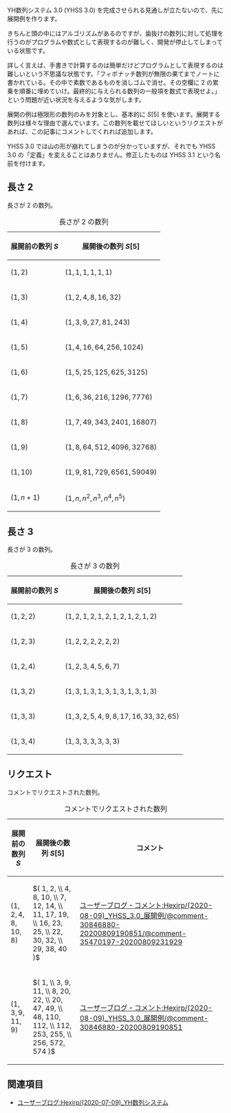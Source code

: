 YH数列システム 3.0 (YHSS 3.0) を完成させられる見通しが立たないので、先に展開例を作ります。

きちんと頭の中にはアルゴリズムがあるのですが、歯抜けの数列に対して処理を行うのがプログラムや数式として表現するのが難しく、開発が停止してしまっている状態です。

詳しく言えば、手書きで計算するのは簡単だけどプログラムとして表現するのは難しいという不思議な状態です。「フィボナッチ数列が無限の果てまでノートに書かれている。その中で素数であるものを消しゴムで消せ。その空欄に 2 の累乗を順番に埋めていけ。最終的に与えられる数列の一般項を数式で表現せよ。」という問題が近い状況を与えるような気がします。

展開の例は極限形の数列のみを対象とし、基本的に \( S [ 5 ] \) を使います。展開する数列は様々な理由で選んでいます。この数列を載せてほしいというリクエストがあれば、この記事にコメントしてくれれば追加します。

YHSS 3.0 では山の形が崩れてしまうのが分かっていますが、それでも YHSS 3.0 の「定義」を変えることはありません。修正したものは YHSS 3.1 という名前を付けます。

== 長さ 2 ==

長さが \( 2 \) の数列。

{| class="wikitable"
|+ 長さが \( 2 \) の数列
|-
! 展開前の数列 \( S \)
! 展開後の数列 \( S [ 5 ] \)
|-
| \( ( 1, 2 ) \)
| \( ( 1, 1, 1, 1, 1, 1 ) \)
|-
| \( ( 1, 3 ) \)
| \( ( 1, 2, 4, 8, 16, 32 ) \)
|-
| \( ( 1, 4 ) \)
| \( ( 1, 3, 9, 27, 81, 243 ) \)
|-
| \( ( 1, 5 ) \)
| \( ( 1, 4, 16, 64, 256, 1024 ) \)
|-
| \( ( 1, 6 ) \)
| \( ( 1, 5, 25, 125, 625, 3125 ) \)
|-
| \( ( 1, 7 ) \)
| \( ( 1, 6, 36, 216, 1296, 7776 ) \)
|-
| \( ( 1, 8 ) \)
| \( ( 1, 7, 49, 343, 2401, 16807 ) \)
|-
| \( ( 1, 9 ) \)
| \( ( 1, 8, 64, 512, 4096, 32768 ) \)
|-
| \( ( 1, 10 ) \)
| \( ( 1, 9, 81, 729, 6561, 59049 ) \)
|-
| \( ( 1, n + 1 ) \)
| \( ( 1, n, n ^ 2, n ^ 3, n ^ 4, n ^ 5 ) \)
|}

== 長さ 3 ==

長さが \( 3 \) の数列。

{| class="wikitable"
|+ 長さが \( 3 \) の数列
|-
! 展開前の数列 \( S \)
! 展開後の数列 \( S [ 5 ] \)
|-
| \( ( 1, 2, 2 ) \)
| \( ( 1, 2, 1, 2, 1, 2, 1, 2, 1, 2, 1, 2 ) \)
|-
| \( ( 1, 2, 3 ) \)
| \( ( 1, 2, 2, 2, 2, 2, 2 ) \)
|-
| \( ( 1, 2, 4 ) \)
| \( ( 1, 2, 3, 4, 5, 6, 7 ) \)
|-
| \( ( 1, 3, 2 ) \)
| \( ( 1, 3, 1, 3, 1, 3, 1, 3, 1, 3, 1, 3 ) \)
|-
| \( ( 1, 3, 3 ) \)
| \( ( 1, 3, 2, 5, 4, 9, 8, 17, 16, 33, 32, 65 ) \)
|-
| \( ( 1, 3, 4 ) \)
| \( ( 1, 3, 3, 3, 3, 3, 3 ) \)
|}

== リクエスト ==

コメントでリクエストされた数列。

{| class="wikitable"
|+ コメントでリクエストされた数列
|-
! 展開前の数列 \( S \)
! 展開後の数列 \( S [ 5 ] \)
! コメント
|-
| \( ( 1, 2, 4, 8, 10, 8 ) \)
| \( ( 1, 2, \\ 4, 8, 10, \\ 7, 12, 14, \\ 11, 17, 19, \\ 16, 23, 25, \\ 22, 30, 32, \\ 29, 38, 40 ) \)
| [[ユーザーブログ・コメント:Hexirp/(2020-08-09)_YHSS_3.0_展開例/@comment-30846880-20200809190851/@comment-35470197-20200809231929]]
|-
| \( ( 1, 3, 9, 11, 9 ) \)
| \( ( 1, \\ 3, 9, 11, \\ 8, 20, 22, \\ 20, 47, 49, \\ 48, 110, 112, \\ 112, 253, 255, \\ 256, 572, 574 ) \)
| [[ユーザーブログ・コメント:Hexirp/(2020-08-09)_YHSS_3.0_展開例/@comment-30846880-20200809190851]]
|}

== 関連項目 ==

* [[ユーザーブログ:Hexirp/(2020-07-09)_YH数列システム]]

